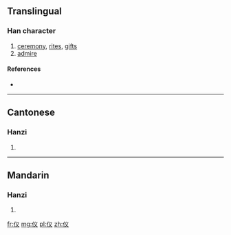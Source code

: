 {{also|儀}}
==Translingual==

===Han character===
{{Han char|rn=9|rad=人|as=03|sn=5|four=|canj=人戈大 (OIK), X人戈大 (XOIK)|ids=⿰[[亻]][[义]]}}

# [[ceremony]], [[rite]]s, [[gift]]s
# [[admire]]

====References====
* {{Han ref|kx=0094.051|hdz=10114.080|uh=4EEA|ud=20202}}

----

==Cantonese==

===Hanzi===
{{yue-hanzi|jyut=|y=yi4|tra=儀}}

# {{defn|lang=yue|sort=人03}}

----

==Mandarin==

===Hanzi===
{{cmn-hanzi|tra=儀|pin=[[yí]] ([[yi2]])|wg=i<sup>2</sup>}}

# {{defn|lang=cmn|sort=人03}}

[[fr:仪]]
[[mg:仪]]
[[pl:仪]]
[[zh:仪]]